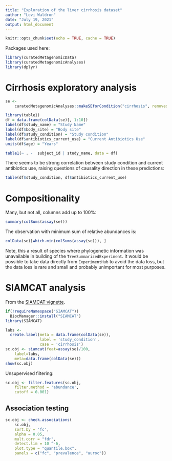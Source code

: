 ```yaml
---
title: "Exploration of the liver cirrhosis dataset"
author: "Levi Waldron"
date: "July 19, 2021"
output: html_document
---
```


```r
knitr::opts_chunk$set(echo = TRUE, cache = TRUE)
```

Packages used here:

```r
library(curatedMetagenomicData)
library(curatedMetagenomicAnalyses)
library(dplyr)
```

# Cirrhosis exploratory analysis

```r
se <-
    curatedMetagenomicAnalyses::makeSEforCondition("cirrhosis", removestudies = "HMP_2019_ibdmdb", dataType = "relative_abundance")
```

```r
library(table1)
df = data.frame(colData(se)[, 1:10])
label(df$study_name) = "Study Name"
label(df$body_site) = "Body site"
label(df$study_condition) = "Study condition"
label(df$antibiotics_current_use) = "Current Antibiotics Use"
units(df$age) = "Years"
```

```r
table1(~ . -  subject_id | study_name, data = df)
```

There seems to be strong correlation between study condition and current antibiotics use, raising questions of causality direction in these predictions:

```r
table(df$study_condition, df$antibiotics_current_use)
```

# Compositionality

Many, but not all, columns add up to 100%:
```r
summary(colSums(assay(se)))
```

The observation with minimum sum of relative abundances is:
```r
colData(se)[which.min(colSums(assay(se))), ]
```

Note, this a result of species where phylogenetic information was unavailable in building of the `TreeSummarizedExperiment`. It would be possible to take data directly from `ExperimentHub` to avoid the data loss, but the data loss is rare and small and probably unimportant for most purposes.

# SIAMCAT analysis

From the [SIAMCAT vignette](https://www.bioconductor.org/packages/release/bioc/vignettes/SIAMCAT/inst/doc/SIAMCAT_vignette.html). 

```r
if(!requireNamespace("SIAMCAT"))
  BiocManager::install("SIAMCAT")
library(SIAMCAT)
```

```r
labs <-
  create.label(meta = data.frame(colData(se)),
               label = 'study_condition',
               case = 'cirrhosis')
sc.obj <- siamcat(feat=assay(se)/100,
    label=labs,
    meta=data.frame(colData(se)))
show(sc.obj)
```

Unsupervised filtering:
```r
sc.obj <- filter.features(sc.obj,
    filter.method = 'abundance',
    cutoff = 0.001)
```

## Association testing

```r
sc.obj <- check.associations(
    sc.obj,
    sort.by = 'fc',
    alpha = 0.05,
    mult.corr = "fdr",
    detect.lim = 10 ^-6,
    plot.type = "quantile.box",
    panels = c("fc", "prevalence", "auroc"))
```
